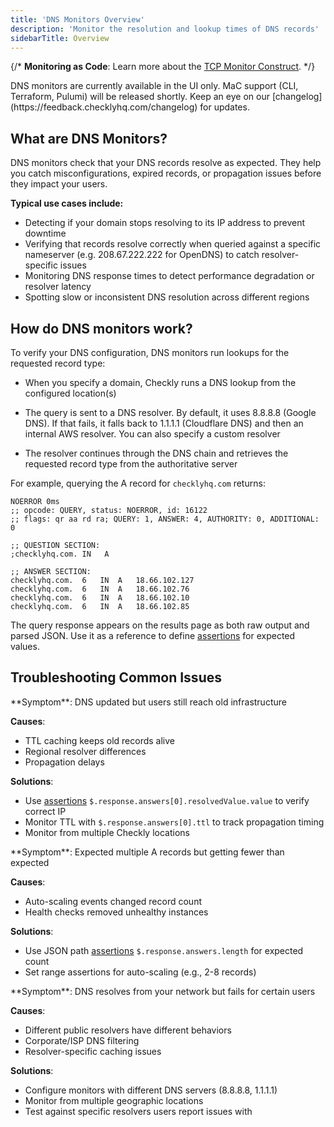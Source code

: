 ```yaml
---
title: 'DNS Monitors Overview'
description: 'Monitor the resolution and lookup times of DNS records'
sidebarTitle: Overview
---
```


{/* <Tip>
**Monitoring as Code**: Learn more about the [TCP Monitor Construct](/constructs/tcp-monitor).
</Tip> */}

<Warning>
DNS monitors are currently available in the UI only. MaC support (CLI, Terraform, Pulumi) will be released shortly. Keep an eye on our [changelog](https://feedback.checklyhq.com/changelog) for updates.
</Warning>

## What are DNS Monitors?

DNS monitors check that your DNS records resolve as expected. They help you catch misconfigurations, expired records, or propagation issues before they impact your users.  

**Typical use cases include:**  
- Detecting if your domain stops resolving to its IP address to prevent downtime
- Verifying that records resolve correctly when queried against a specific nameserver (e.g. 208.67.222.222 for OpenDNS) to catch resolver-specific issues
- Monitoring DNS response times to detect performance degradation or resolver latency
- Spotting slow or inconsistent DNS resolution across different regions

## How do DNS monitors work?

To verify your DNS configuration, DNS monitors run lookups for the requested record type:

* When you specify a domain, Checkly runs a DNS lookup from the configured location(s)

* The query is sent to a DNS resolver. By default, it uses 8.8.8.8 (Google DNS). If that fails, it falls back to 1.1.1.1 (Cloudflare DNS) and then an internal AWS resolver. You can also specify a custom resolver

* The resolver continues through the DNS chain and retrieves the requested record type from the authoritative server

For example, querying the A record for `checklyhq.com` returns:

```
NOERROR 0ms
;; opcode: QUERY, status: NOERROR, id: 16122
;; flags: qr aa rd ra; QUERY: 1, ANSWER: 4, AUTHORITY: 0, ADDITIONAL: 0

;; QUESTION SECTION:
;checklyhq.com.	IN	 A

;; ANSWER SECTION:
checklyhq.com.	6	IN	A	18.66.102.127
checklyhq.com.	6	IN	A	18.66.102.76
checklyhq.com.	6	IN	A	18.66.102.10
checklyhq.com.	6	IN	A	18.66.102.85
```

The query response appears on the results page as both raw output and parsed JSON. Use it as a reference to define [assertions](/detect/uptime-monitoring/dns-monitors/configuration#assertions) for expected values.

## Troubleshooting Common Issues

<Accordion title="Users Still Hitting Old IPs After DNS Changes">
**Symptom**: DNS updated but users still reach old infrastructure

**Causes**:
- TTL caching keeps old records alive
- Regional resolver differences
- Propagation delays

**Solutions**:
- Use [assertions](/detect/uptime-monitoring/dns-monitors/configuration#assertions) `$.response.answers[0].resolvedValue.value` to verify correct IP
- Monitor TTL with `$.response.answers[0].ttl` to track propagation timing
- Monitor from multiple Checkly locations
</Accordion>

<Accordion title="Wrong Number of A Records Returned">
**Symptom**: Expected multiple A records but getting fewer than expected

**Causes**:
- Auto-scaling events changed record count
- Health checks removed unhealthy instances

**Solutions**:
- Use JSON path [assertions](/detect/uptime-monitoring/dns-monitors/configuration#assertions) `$.response.answers.length` for expected count
- Set range assertions for auto-scaling (e.g., 2-8 records)
</Accordion>

<Accordion title="DNS Works Locally But Fails for Some Users">
**Symptom**: DNS resolves from your network but fails for certain users

**Causes**:
- Different public resolvers have different behaviors
- Corporate/ISP DNS filtering
- Resolver-specific caching issues

**Solutions**:
- Configure monitors with different DNS servers (8.8.8.8, 1.1.1.1)
- Monitor from multiple geographic locations
- Test against specific resolvers users report issues with
</Accordion>

